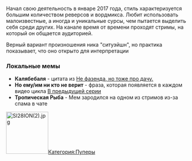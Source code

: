 {{Инфобокс для пуперов
|title2=SI28ION
|другие_ники=SI29ION, DZHOLLY
|image3=[[Файл:Situation.jpg|thumb]]
|caption3=
|сферы_творчества=RYTP, музыка, "Идеи для названий каналов с пупами"
|год_начала=2017
|image4=
|caption4=
|имя_фамилия=Роман Безукладов
|дата_рождения= 3 июня 1998 года
|место_проживания=Тамбов
|ссылки=*[https://www.youtube.com/channel/UCjpAYG3LipTALs42Jgv-O9g YouTube]
*[https://www.youtube.com/channel/UCfxHs6utixJt98aM6NPxW0w Альт канал]
*[https://vk.com/si28ion Группа ВК]
*[https://vk.com/zzzes Профиль ВК]
*[https://vk.com/dzholly Группа музыкального проекта ВК]
}}Начал свою деятельность в январе 2017 года, стиль характеризуется большим количеством реверсов и вордмикса. Любит использовать малоизвестные, а иногда и уникальные сурсы, чем пытается выделить себя среди других. На канале время от времени проходят стримы, на который он общается аудиторией.

Верный
вариант произношения ника "ситуэйшн", но практика показывает, что оно открыто для интерпретации 

=== Локальные мемы ===
* '''Калябебаля''' - цитата из [https://www.youtube.com/watch?v=cBKsNuI9ZYE Не фазенда, но тоже про дачу.]
* '''Но ему/им ни кто не верит''' - фраза, которая появляется в каждом видео цикла [https://www.youtube.com/playlist?list=PL3X3jRezUKXeX3Ie6ZMJI7UVy_TlYztYA В предыдущей серии]
* '''Тропическая Рыба''' - Мем зародился на одном из стримов из-за спама в чате
[[File:SI28ION(2).jpg|thumb|115x115px]][[Категория:Пуперы]]